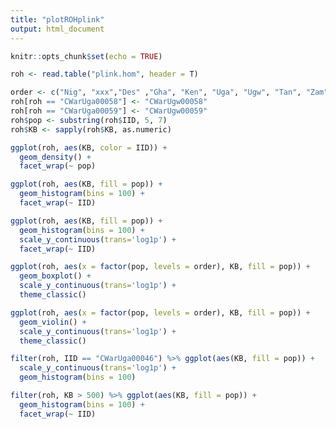 ---
title: "plotROHplink"
output: html_document
---

```{r setup, include=FALSE}
knitr::opts_chunk$set(echo = TRUE)
```

```{r}
roh <- read.table("plink.hom", header = T)

order <- c("Nig", "xxx","Des" ,"Gha", "Ken", "Uga", "Ugw", "Tan", "Zam", "Zim", "Nam")
roh[roh == "CWarUga00058"] <- "CWarUgw00058"
roh[roh == "CWarUga00059"] <- "CWarUgw00059"
roh$pop <- substring(roh$IID, 5, 7)
roh$KB <- sapply(roh$KB, as.numeric)

ggplot(roh, aes(KB, color = IID)) +
  geom_density() +
  facet_wrap(~ pop)

ggplot(roh, aes(KB, fill = pop)) +
  geom_histogram(bins = 100) +
  facet_wrap(~ IID)

ggplot(roh, aes(KB, fill = pop)) +
  geom_histogram(bins = 100) +
  scale_y_continuous(trans='log1p') +
  facet_wrap(~ IID)

ggplot(roh, aes(x = factor(pop, levels = order), KB, fill = pop)) +
  geom_boxplot() +
  scale_y_continuous(trans='log1p') +
  theme_classic()

ggplot(roh, aes(x = factor(pop, levels = order), KB, fill = pop)) +
  geom_violin() +
  scale_y_continuous(trans='log1p') +
  theme_classic()

filter(roh, IID == "CWarUga00046") %>% ggplot(aes(KB, fill = pop)) +
  scale_y_continuous(trans='log1p') +
  geom_histogram(bins = 100)

filter(roh, KB > 500) %>% ggplot(aes(KB, fill = pop)) +
  geom_histogram(bins = 100) +
  facet_wrap(~ IID)
```


